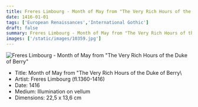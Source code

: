 ```yaml
---
title: Freres Limbourg - Month of May from "The Very Rich Hours of the Duke of Berry\
date: 1416-01-01
tags: ['European Renaissances','International Gothic']
draft: false
summary: Freres Limbourg - Month of May from "The Very Rich Hours of the Duke of Berry\
images: ['/static/images/10359.jpg']
---
```


![Freres Limbourg - Month of May from "The Very Rich Hours of the Duke of Berry"](/static/images/10359.jpg)

* Title: Month of May from "The Very Rich Hours of the Duke of Berry\
* Artist: Freres Limbourg (fl.1360-1416)
* Date: 1416
* Medium: Illumination on vellum
* Dimensions: 22,5 x 13,6 cm


